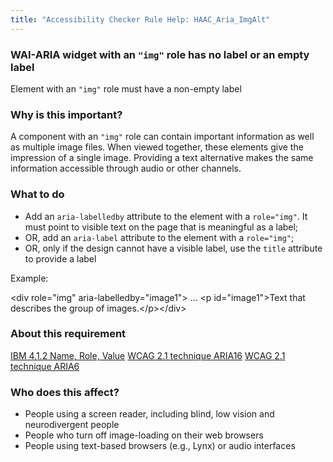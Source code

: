 ```yaml
---
title: "Accessibility Checker Rule Help: HAAC_Aria_ImgAlt"
---
```


<div className="toolHelp">
<Row>
<Column colLg={16} colMd={8} colSm={4} className="toolHead">

### WAI-ARIA widget with an `"img"` role has no label or an empty label

<div id="locLevel"></div>

Element with an `"img"` role must have a non-empty label

</Column>
</Row>
<Row>
<Column colLg={11} colMd={5} colSm={4} className="toolMain">

### Why is this important?

A component with an `"img"` role can contain important information as well as multiple image files. When viewed together, these elements give the impression of a single image. Providing a text alternative makes the same information accessible through audio or other channels.

<div id="locSnippet"></div>

### What to do

* Add an `aria-labelledby` attribute to the element with a `role="img"`. It must point to visible text on the page that is meaningful as a label;
* OR, add an `aria-label` attribute to the element with a `role="img"`;
* OR, only if the design cannot have a visible label, use the `title` attribute to provide a label

Example:

<CodeSnippet type="single" light={true}>&lt;div role="img" aria-labelledby="image1"&gt; ... &lt;p id="image1"&gt;Text that describes the group of images.&lt;/p&gt;&lt;/div&gt;</CodeSnippet>

</Column>
<Column colLg={5} colMd={3} colSm={4} className="toolLeft">

### About this requirement

[IBM 4.1.2 Name, Role, Value](https://www.ibm.com/able/requirements/requirements/#4_1_2)
[WCAG 2.1 technique ARIA16](https://www.w3.org/WAI/WCAG21/Techniques/aria/ARIA16)
[WCAG 2.1 technique ARIA6](https://www.w3.org/WAI/WCAG21/Techniques/aria/ARIA6)

### Who does this affect?

* People using a screen reader, including blind, low vision and neurodivergent people
* People who turn off image-loading on their web browsers
* People using text-based browsers (e.g., Lynx) or audio interfaces

</Column>
</Row>
</div>

